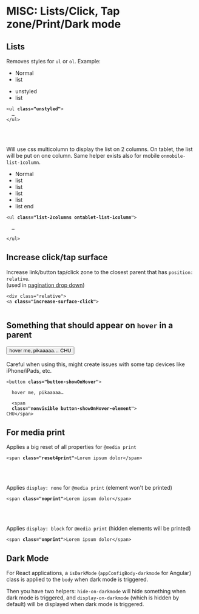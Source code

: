 
<Meta title="CSS / Front-End helpers / MISC - Lists - Click, Tap zone - Print - Dark Mode " />

# MISC: Lists/Click, Tap zone/Print/Dark mode

## Lists

<div class="flex flex-spacebetween mb2 onmobile-flex-column">
  <div class="w49 flex-self-vcenter">
    Removes styles for <code>ul</code> or <code>ol</code>. Example:
    <div class="flex-autogrid">
      <div class="flex-autogrid-item">
        <ul class="m0">
          <li>Normal</li>
          <li>list</li>
        </ul>
      </div>
      <div class="flex-autogrid-item">
        <ul class="unstyled m0">
          <li>unstyled</li>
          <li>list</li>
        </ul>
      </div>
    </div>
  </div>
  <div class="w49">
    <pre class=" language-markup prismjs"><code>&lt;ul <strong>class="unstyled"</strong>&gt;
  …
&lt;/ul&gt;
</code></pre>
  </div>
</div>

<br /><br />

<div class="flex flex-spacebetween mb2 onmobile-flex-column">
  <div class="w49 flex-self-vcenter">
    Will use css multicolumn to display the list on 2 columns. On tablet, the list will be put on one column. Same helper exists also for mobile <code>onmobile-list-1column</code>.
    <ul class="list-2columns ontablet-list-1column">
      <li>Normal</li>
      <li>list</li>
      <li>list</li>
      <li>list</li>
      <li>list</li>
      <li>list end</li>
    </ul>
  </div>
  <div class="w49">
    <pre class=" language-markup prismjs"><code>&lt;ul <strong>class="list-2columns ontablet-list-1column"</strong>&gt;<br />
  …<br />
&lt;/ul&gt;
</code></pre>
  </div>
</div>


## Increase click/tap surface

<div class="flex flex-spacebetween mb2 onmobile-flex-column">
  <div class="w49 flex-self-vcenter">
    Increase link/button tap/click zone to the closest parent that has <code>position: relative</code>.<br />
    (used in <a href="/drop-down/#pagination-dropdown">pagination drop down</a>)
  </div>
  <div class="w49">
    <pre class=" language-markup prismjs"><code>&lt;div class="relative"&gt;<br />&lt;a <strong>class="increase-surface-click"</strong>&gt;<br />
</code></pre>
  </div>
</div>


## Something that should appear on <code>hover</code> in a parent


<div class="flex flex-spacebetween mb2 onmobile-flex-column">
  <div class="w49 flex-self-vcenter relative">
    <button class="button-showOnHover increase-surface-click" type="button">
      hover me, pikaaaaa…
      <span class="nonvisible button-showOnHover-element">CHU</span>
      </button>
      <br /><br />
    Careful when using this, might create issues with some tap devices like iPhone/iPads, etc.

  </div>
  <div class="w49">
    <pre class=" language-markup prismjs"><code>&lt;button <strong>class="button-showOnHover"</strong>&gt;<br />
  hover me, pikaaaaa…<br />
  &lt;span <br /><strong>&nbsp;&nbsp;class="nonvisible button-showOnHover-element"</strong>&gt;<br />CHU&lt;/span&gt;
</code></pre>
  </div>
</div>


## For media print

<div class="flex flex-spacebetween mb2 onmobile-flex-column">
  <div class="w49 flex-self-vcenter">
    Applies a big reset of all properties for <code>@media print</code>
  </div>
  <div class="w49">
    <pre class=" language-markup prismjs"><code>&lt;span <strong>class="reset4print"</strong>&gt;Lorem ipsum dolor&lt;/span&gt;
</code></pre>
  </div>
</div>

<br /><br />

<div class="flex flex-spacebetween mb2 onmobile-flex-column">
  <div class="w49 flex-self-vcenter">
    Applies <code>display: none</code> for <code>@media print</code> (element won't be printed)
  </div>
  <div class="w49">
    <pre class=" language-markup prismjs"><code>&lt;span <strong>class="noprint"</strong>&gt;Lorem ipsum dolor&lt;/span&gt;
</code></pre>
  </div>
</div>

<br /><br />

<div class="flex flex-spacebetween mb2 onmobile-flex-column">
  <div class="w49 flex-self-vcenter">
    Applies <code>display: block</code> for <code>@media print</code> (hidden elements will be printed)
  </div>
  <div class="w49">
    <pre class=" language-markup prismjs"><code>&lt;span <strong>class="onprint"</strong>&gt;Lorem ipsum dolor&lt;/span&gt;
</code></pre>
  </div>
</div>

## Dark Mode

For React applications, a <code>isDarkMode</code> (<code>appConfigBody-darkmode</code> for Angular) class is applied to the <code>body</code> when dark mode is triggered.

Then you have two helpers: <code>hide-on-darkmode</code> will hide something when dark mode is triggered, and <code>display-on-darkmode</code> (which is hidden by default) will be displayed when dark mode is triggered.